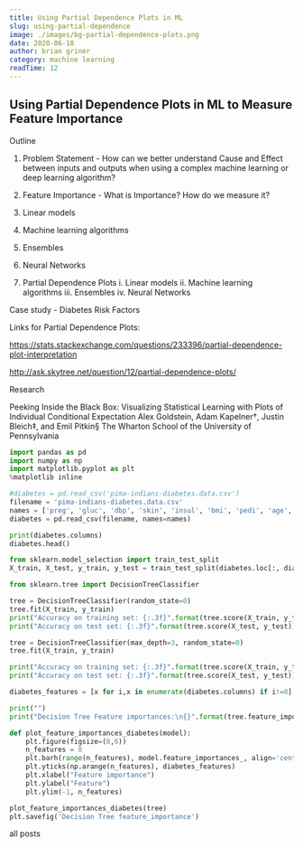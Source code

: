 ```yaml
---
title: Using Partial Dependence Plots in ML
slug: using-partial-dependence
image: ./images/bg-partial-dependence-plots.png
date: 2020-06-18
author: brian griner
category: machine learning
readTime: 12
---
```



## Using Partial Dependence Plots in ML to Measure Feature Importance

Outline

1. Problem Statement - How can we better understand Cause and Effect between inputs and outputs when using a complex machine learning or deep learning algorithm?

2. Feature Importance - What is Importance? How do we measure it?

3. Linear models

4. Machine learning algorithms
5. Ensembles
6. Neural Networks

7. Partial Dependence Plots i. Linear models ii. Machine learning algorithms iii. Ensembles iv. Neural Networks

Case study - Diabetes Risk Factors

Links for Partial Dependence Plots:

https://stats.stackexchange.com/questions/233396/partial-dependence-plot-interpretation

http://ask.skytree.net/question/12/partial-dependence-plots/

Research

Peeking Inside the Black Box: Visualizing Statistical Learning with Plots of Individual Conditional Expectation Alex Goldstein,
Adam Kapelner†, Justin Bleich‡, and Emil Pitkin§ The Wharton School of the University of Pennsylvania

```python
import pandas as pd
import numpy as np
import matplotlib.pyplot as plt
%matplotlib inline

#diabetes = pd.read_csv('pima-indians-diabetes.data.csv')
filename = 'pima-indians-diabetes.data.csv'
names = ['preg', 'gluc', 'dbp', 'skin', 'insul', 'bmi', 'pedi', 'age', 'class']
diabetes = pd.read_csv(filename, names=names)

print(diabetes.columns)
diabetes.head()

from sklearn.model_selection import train_test_split
X_train, X_test, y_train, y_test = train_test_split(diabetes.loc[:, diabetes.columns != 'class'], diabetes['class'], stratify=diabetes['class'], random_state=66)

from sklearn.tree import DecisionTreeClassifier

tree = DecisionTreeClassifier(random_state=0)
tree.fit(X_train, y_train)
print("Accuracy on training set: {:.3f}".format(tree.score(X_train, y_train)))
print("Accuracy on test set: {:.3f}".format(tree.score(X_test, y_test)))

tree = DecisionTreeClassifier(max_depth=3, random_state=0)
tree.fit(X_train, y_train)

print("Accuracy on training set: {:.3f}".format(tree.score(X_train, y_train)))
print("Accuracy on test set: {:.3f}".format(tree.score(X_test, y_test)))

diabetes_features = [x for i,x in enumerate(diabetes.columns) if i!=8]

print("")
print("Decision Tree Feature importances:\n{}".format(tree.feature_importances_))

def plot_feature_importances_diabetes(model):
    plt.figure(figsize=(8,6))
    n_features = 8
    plt.barh(range(n_features), model.feature_importances_, align='center')
    plt.yticks(np.arange(n_features), diabetes_features)
    plt.xlabel("Feature importance")
    plt.ylabel("Feature")
    plt.ylim(-1, n_features)

plot_feature_importances_diabetes(tree)
plt.savefig('Decision Tree feature_importance')
```

<Link to="/posts" className="btn center-btn">
  all posts
</Link>
